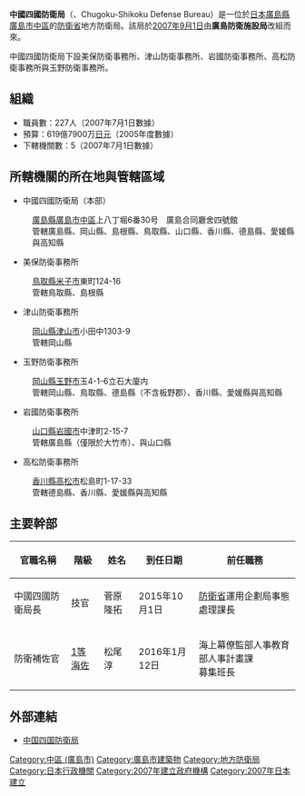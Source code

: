 '''中國四國防衛局'''（{{Lang-ja|中国四国防衛局／ちゅうごくしこくぼうえいきょく}}、Chugoku-Shikoku Defense Bureau）是一位於[[日本|日本]][[廣島縣|廣島縣]][[廣島市|廣島市]][[中區_(廣島市)|中區]]的[[防衛省|防衛省]]地方防衛局。該局於[[2007年|2007年]][[9月1日|9月1日]]由'''廣島防衛施設局'''改組而來。

中國四國防衛局下設美保防衛事務所、津山防衛事務所、岩國防衛事務所、高松防衛事務所與玉野防衛事務所。

== 組織 ==
* 職員數：227人（2007年7月1日數據）
* 預算：619億7900万[[日元|日元]]（2005年度數據）
* 下轄機關數：5（2007年7月1日數據）

==所轄機關的所在地與管轄區域==
*中國四國防衛局（本部）
:[[廣島縣|廣島縣]][[廣島市|廣島市]][[中區_(廣島市)|中區]]上八丁堀6番30号　廣島合同廳舍四號館
:管轄廣島縣、岡山縣、島根縣、鳥取縣、山口縣、香川縣、德島縣、愛媛縣與高知縣
*美保防衛事務所
:[[鳥取縣|鳥取縣]][[米子市|米子市]]東町124-16
:管轄鳥取縣、島根縣
*津山防衛事務所
:[[岡山縣|岡山縣]][[津山市|津山市]]小田中1303-9
:管轄岡山縣
*玉野防衛事務所
:[[岡山縣|岡山縣]][[玉野市|玉野市]]玉4-1-6立石大廈内
:管轄岡山縣、鳥取縣、德島縣（不含板野郡）、香川縣、愛媛縣與高知縣
*岩國防衛事務所
:[[山口縣|山口縣]][[岩國市|岩國市]]中津町2-15-7
:管轄廣島縣（僅限於大竹市）、與山口縣
*高松防衛事務所
:[[香川縣|香川縣]][[高松市|高松市]]松島町1-17-33
:管轄德島縣、香川縣、愛媛縣與高知縣

== 主要幹部 ==
{| class="wikitable"
|-
! 官職名稱 !! 階級 !! 姓名 !! 到任日期 !! 前任職務
|-
| 中國四國防衛局長 || 技官 || 菅原隆拓 || 2015年10月1日 || [[防衛省|防衛省]]運用企劃局事態處理課長
|-
| 防衛補佐官 || [[上校|1等海佐]] || 松尾淳 || 2016年1月12日 || 海上幕僚監部人事教育部人事計畫課<br />募集班長
|}

== 外部連結 ==
*[http://www.mod.go.jp/rdb/chushi/ 中国四国防衛局]{{Wayback|url=http://www.mod.go.jp/rdb/chushi/ |date=20170322022720 }}

[[Category:中區_(廣島市)|Category:中區 (廣島市)]]
[[Category:廣島市建築物|Category:廣島市建築物]]
[[Category:地方防衛局|Category:地方防衛局]]
[[Category:日本行政機關|Category:日本行政機關]]
[[Category:2007年建立政府機構|Category:2007年建立政府機構]]
[[Category:2007年日本建立|Category:2007年日本建立]]